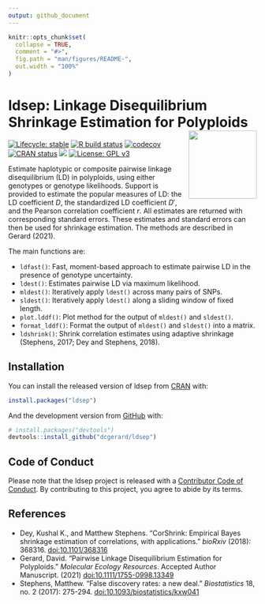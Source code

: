 ```yaml
---
output: github_document
---
```


<!-- README.md is generated from README.Rmd. Please edit that file -->

```r
knitr::opts_chunk$set(
  collapse = TRUE,
  comment = "#>",
  fig.path = "man/figures/README-",
  out.width = "100%"
)
```


# ldsep: Linkage Disequilibrium Shrinkage Estimation for Polyploids <a href='https://dcgerard.github.io/ldsep/'><img src='man/figures/logo.png' align="right" height="138" /></a>

<!-- badges: start -->
[![Lifecycle: stable](https://img.shields.io/badge/lifecycle-stable-brightgreen.svg)](https://www.tidyverse.org/lifecycle/#stable)
[![R build status](https://github.com/dcgerard/ldsep/workflows/R-CMD-check/badge.svg)](https://github.com/dcgerard/ldsep/actions)
[![codecov](https://codecov.io/gh/dcgerard/ldsep/branch/master/graph/badge.svg?token=J3ZRB8PAHY)](https://codecov.io/gh/dcgerard/ldsep)
[![CRAN status](https://www.r-pkg.org/badges/version/ldsep)](https://CRAN.R-project.org/package=ldsep)
[![](http://cranlogs.r-pkg.org/badges/grand-total/ldsep)](https://cran.r-project.org/package=ldsep)
[![License: GPL v3](https://img.shields.io/badge/License-GPL%20v3-blue.svg)](https://www.gnu.org/licenses/gpl-3.0)
<!-- badges: end -->

Estimate haplotypic or composite pairwise linkage disequilibrium (LD) in polyploids, using either genotypes or genotype likelihoods. Support is provided to estimate the popular measures of LD: the LD coefficient $D$, the standardized LD coefficient $D'$, and the Pearson correlation coefficient $r$. All estimates are returned with corresponding standard errors. These estimates and standard errors can then be used for shrinkage estimation. The methods are described in Gerard (2021).

The main functions are:

- `ldfast()`: Fast, moment-based approach to estimate pairwise LD
  in the presence of genotype uncertainty.
- `ldest()`: Estimates pairwise LD via maximum likelihood.
- `mldest()`: Iteratively apply `ldest()` across many pairs of SNPs.
- `sldest()`: Iteratively apply `ldest()` along a sliding window of fixed length.
- `plot.lddf()`: Plot method for the output of `mldest()` and `sldest()`.
- `format_lddf()`: Format the output of `mldest()` and `sldest()` into a matrix.
- `ldshrink()`: Shrink correlation estimates using adaptive shrinkage (Stephens, 2017; Dey and Stephens, 2018).

## Installation

You can install the released version of ldsep from [CRAN](https://CRAN.R-project.org) with:

``` r
install.packages("ldsep")
```

And the development version from [GitHub](https://github.com/) with:

``` r
# install.packages("devtools")
devtools::install_github("dcgerard/ldsep")
```

## Code of Conduct

Please note that the ldsep project is released with a [Contributor Code of Conduct](https://contributor-covenant.org/version/2/0/CODE_OF_CONDUCT.html). By contributing to this project, you agree to abide by its terms.

## References

- Dey, Kushal K., and Matthew Stephens. "CorShrink: Empirical Bayes shrinkage estimation of correlations, with applications." _bioRxiv_ (2018): 368316. [doi:10.1101/368316](https://doi.org/10.1101/368316)
- Gerard, David. "Pairwise Linkage Disequilibrium Estimation for Polyploids." _Molecular Ecology Resources_. Accepted Author Manuscript. (2021) [doi:10.1111/1755-0998.13349](https://doi.org/10.1111/1755-0998.13349)
- Stephens, Matthew. "False discovery rates: a new deal." _Biostatistics_ 18, no. 2 (2017): 275-294. [doi:10.1093/biostatistics/kxw041](https://doi.org/10.1093/biostatistics/kxw041)

